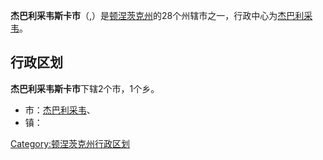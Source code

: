 {{unreferenced|time=2015-02-16T14:40:32+00:00}}
'''杰巴利采韦斯卡市'''（{{lang-uk|Дебальцівська міська рада}},{{lang-ru|Дебальцевский городской совет}}）是[[顿涅茨克州|顿涅茨克州]]的28个州辖市之一，行政中心为[[杰巴利采韦|杰巴利采韦]]。

== 行政区划 ==
'''杰巴利采韦斯卡市'''下辖2个市，1个乡。
* 市：[[杰巴利采韦|杰巴利采韦]]、{{link-uk|斯威特洛达尔斯科|Світлодарськ}}
* 镇：{{link-uk|米罗尼夫卡镇|Миронівський}}

{{乌克兰地理小作品}}
{{杰巴利采韦斯卡市}}

[[Category:顿涅茨克州行政区划|Category:顿涅茨克州行政区划]]